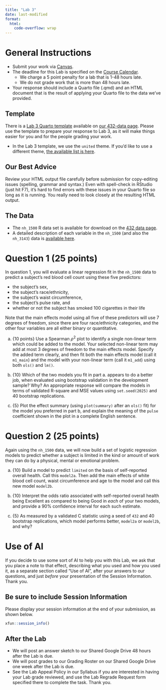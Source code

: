 ```yaml
---
title: "Lab 3"
date: last-modified
format: 
  html:
    code-overflow: wrap
---
```


# General Instructions

- Submit your work via [Canvas](https://canvas.case.edu/). 
- The deadline for this Lab is specified on the [Course Calendar](calendar.qmd).
  - We charge a 5 point penalty for a lab that is 1-48 hours late.
  - We do not grade work that is more than 48 hours late.
- Your response should include a Quarto file (.qmd) and an HTML document that is the result of applying your Quarto file to the data we've provided.

## Template

There is a [Lab 3 Quarto template](https://raw.githubusercontent.com/THOMASELOVE/432-data/refs/heads/master/data/432_lab3_template.qmd) available on [our 432-data page](https://github.com/THOMASELOVE/432-data). Please use the template to prepare your response to Lab 3, as it will make things easier for you and for the people grading your work.

- In the Lab 3 template, we use the `united` theme. If you'd like to use a different theme, [the available list is here](https://quarto.org/docs/output-formats/html-themes.html).

## Our Best Advice

Review your HTML output file carefully before submission for copy-editing issues (spelling, grammar and syntax.) Even with spell-check in RStudio (just hit F7), it's hard to find errors with these issues in your Quarto file so long as it is running. You really need to look closely at the resulting HTML output.

## The Data

- The `nh_1500` R data set is available for download on the [432 data page](https://github.com/THOMASELOVE/432-data).
- A detailed description of each variable in the `nh_1500` (and also the `nh_3143`) data is [available here](nhanes_codebook.qmd).

# Question 1 (25 points)

In question 1, you will evaluate a linear regression fit in the `nh_1500` data to predict a subject's red blood cell count using these five predictors:

- the subject's sex,
- the subject's race/ethnicity,
- the subject's waist circumference,
- the subject's pulse rate, and
- whether or not the subject has smoked 100 cigarettes in their life

Note that the main effects model using all five of these predictors will use 7 degrees of freedom, since there are four race/ethnicity categories, and the other four variables are all either binary or quantitative.

a. {10 points} Use a Spearman $\rho^2$ plot to identify a single non-linear term which could be added to the model. Your selected non-linear term may add at most 3 degrees of freedom to the main effects model. Specify the added term clearly, and then fit both the main effects model (call it `m1_main`) and the model with your non-linear term (call it `m1_add`) using both `ols()` and `lm()`.

b. {10} Which of the two models you fit in part a. appears to do a better job, when evaluated using bootstrap validation in the development sample? Why? An appropriate response will compare the models in terms of validated R-square and MSE values using `set.seed(2025)` and 40 bootstrap replications.

c. {5} Plot the effect summary (using `plot(summary)` after an `ols()` fit) for the model you preferred in part b, and explain the meaning of the `pulse` coefficient shown in the plot in a complete English sentence.

# Question 2 (25 points)

Again using the `nh_1500` data, we will now build a set of logistic regression models to predict whether a subject is limited in the kind or amount of work they can do by a physical, mental or emotional problem. 

a. {10} Build a model to predict `limited` on the basis of self-reported overall health. Call this `model2a`. Then add the main effects of white blood cell count, waist circumference and age to the model and call this new model `model2b`.

b. {10} Interpret the odds ratio associated with self-reported overall health being Excellent as compared to being Good in *each* of your two models, and provide a 90% confidence interval for each such estimate.

c. {5} As measured by a validated C statistic using a seed of `432` and 40 bootstrap replications, which model performs better, `model2a` or `model2b`, and why?

# Use of AI

If you decide to use some sort of AI to help you with this Lab, we ask that you place a note to that effect, describing what you used and how you used it, as a separate section called "Use of AI", after your answers to our questions, and just *before* your presentation of the Session Information. Thank you.

## Be sure to include Session Information

Please display your session information at the end of your submission, as shown below.

```r
xfun::session_info()
```

## After the Lab

- We will post an answer sketch to our Shared Google Drive 48 hours after the Lab is due.
- We will post grades to our Grading Roster on our Shared Google Drive one week after the Lab is due.
- See the Lab Appeal Policy in our Syllabus if you are interested in having your Lab grade reviewed, and use the Lab Regrade Request form specified there to complete the task. Thank you.